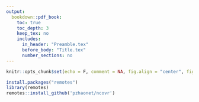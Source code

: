 ```yaml
---
output:
  bookdown::pdf_book:
    toc: true
    toc_depth: 3
    keep_tex: no
    includes:
      in_header: "Preamble.tex"
      before_body: "Title.tex"
      number_sections: no
---
```


<!-- I make use of a LaTeX title page and template document. These are supplied in the ZIP folder but can be commented out if necessary. -->

```r
knitr::opts_chunk$set(echo = F, comment = NA, fig.align = "center", fig.width = 4, fig.height = 4, fig.pos = "H", warning = F)
```

```r
install.packages("remotes")
library(remotes)
remotes::install_github('pzhaonet/ncovr')
```

\newpage
\pagenumbering{arabic}